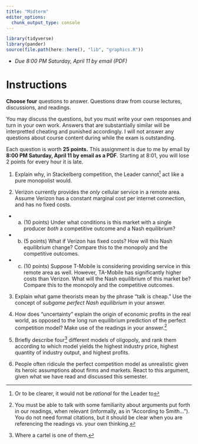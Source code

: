 ```yaml
---
title: "Midterm"
editor_options: 
  chunk_output_type: console
---
```


```r
library(tidyverse)
library(pander)
source(file.path(here::here(), "lib", "graphics.R"))
```

- *Due 8:00 PM Saturday, April 11 by email (PDF)*

# Instructions

**Choose four** questions to answer. Questions draw from course lectures, discussions, and readings.

You may discuss the questions, but you must write your own responses and turn in your own work. Answers that are substantially similar will be interpretted cheating and punished accordingly. I will not answer any questions about course content during while the exam is outstanding.

Each question is worth **25 points.** This assignment is due to me by email by **8:00 PM Saturday, April 11 by email as a PDF**. Starting at 8:01, you will lose 2 points for every hour it is late.

1. Explain why, in Stackelberg competition, the Leader cannot^[Or to be clearer, it would not be *rational* for the Leader to] act like a pure monopolist would.

2. Verizon currently provides the *only* cellular service in a remote area. Assume Verizon has a constant marginal cost per internet connection, and has no fixed costs.

- a. (10 points) Under what conditions is this market with a single producer *both* a competitive outcome and a Nash equilibrium?
- b. (5 points) What if Verizon has fixed costs? How will this Nash equilibrium change? Compare this to the monopoly and the competitive outcomes.
- c. (10 points) Suppose T-Mobile is considering providing service in this remote area as well. However, TA-Mobile has significantly higher costs than Verizon. What will the Nash equilibrium of this market be? Compare this to the monopoly and the competitive outcomes.

3. Explain what game theorists mean by the phrase "talk is cheap." Use the concept of *subgame perfect Nash equilibrium* in your answer.

4. How does "uncertainty" explain the origin of economic profits in the real world, as opposed to the long run equilibrium prediction of the perfect competition model? Make use of the readings in your answer.^[You must be able to talk with some familiarity about arguments put forth in our readings, when relevant (informally, as in "According to Smith..."). You do not need formal citations, but it should be clear when you are referencing the readings vs. your own thinking.]

5. Briefly describe four^[Where a cartel is one of them.] different models of oligopoly, and rank them according to which model yields the highest industry price, highest quantity of industry output, and highest profits.

6. People often ridicule the perfect competition model as unrealistic given its heroic assumptions about firms and markets. React to this argument, given what we have read and discussed this semester.